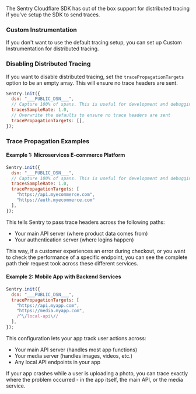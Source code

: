 The Sentry Cloudflare SDK has out of the box support for distributed tracing if you've setup the SDK to send traces.

### Custom Instrumentation

If you don't want to use the default tracing setup, you can set up <PlatformLink to="/tracing/trace-propagation/custom-instrumentation/">Custom Instrumentation</PlatformLink> for distributed tracing.

### Disabling Distributed Tracing

If you want to disable distributed tracing, set the `tracePropagationTargets` option to be an empty array. This will ensure no trace headers are sent.

```javascript
Sentry.init({
  dsn: "___PUBLIC_DSN___",
  // Capture 100% of spans. This is useful for development and debugging. Consider reducing in production or using traceSampler
  tracesSampleRate: 1.0,
  // Overwrite the defaults to ensure no trace headers are sent
  tracePropagationTargets: [],
});
```

### Trace Propagation Examples

#### Example 1: Microservices E-commerce Platform

```javascript
Sentry.init({
  dsn: "___PUBLIC_DSN___",
  // Capture 100% of spans. This is useful for development and debugging. Consider reducing in production or using traceSampler
  tracesSampleRate: 1.0,
  tracePropagationTargets: [
    "https://api.myecommerce.com",
    "https://auth.myecommerce.com"
  ],
});
```

This tells Sentry to pass trace headers across the following paths:

* Your main API server (where product data comes from)
* Your authentication server (where logins happen)

This way, if a customer experiences an error during checkout, or you want to check the performance of a specific endpoint, you can see the complete path their request took across these different services.

#### Example 2: Mobile App with Backend Services

```javascript
Sentry.init({
  dsn: "___PUBLIC_DSN___",
  tracePropagationTargets: [
    "https://api.myapp.com",
    "https://media.myapp.com",
    /^\/local-api\//
  ],
});
```

This configuration lets your app track user actions across:

* Your main API server (handles most app functions)
* Your media server (handles images, videos, etc.)
* Any local API endpoints in your app

If your app crashes while a user is uploading a photo, you can trace exactly where the problem occurred - in the app itself, the main API, or the media service.
